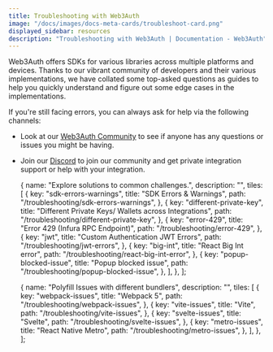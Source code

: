 ```yaml
---
title: Troubleshooting with Web3Auth
image: "/docs/images/docs-meta-cards/troubleshoot-card.png"
displayed_sidebar: resources
description: "Troubleshooting with Web3Auth | Documentation - Web3Auth"
---
```



Web3Auth offers SDKs for various libraries across multiple platforms and devices. Thanks to our vibrant community of developers and their various
implementations, we have collated some top-asked questions as guides to help you quickly understand and figure out some edge cases in the
implementations.

If you're still facing errors, you can always ask for help via the following channels:

- Look at our [Web3Auth Community](https://web3auth.io/community/) to see if anyone has any questions or issues you might be having.
- Join our [Discord](https://discord.gg/web3auth) to join our community and get private integration support or help with your integration.

  {
    name: "Explore solutions to common challenges.",
    description: "",
    tiles: [
      {
        key: "sdk-errors-warnings",
        title: "SDK Errors & Warnings",
        path: "/troubleshooting/sdk-errors-warnings",
      },
      {
        key: "different-private-key",
        title: "Different Private Keys/ Wallets across Integrations",
        path: "/troubleshooting/different-private-key",
      },
      {
        key: "error-429",
        title: "Error 429 (Infura RPC Endpoint)",
        path: "/troubleshooting/error-429",
      },
      {
        key: "jwt",
        title: "Custom Authentication JWT Errors",
        path: "/troubleshooting/jwt-errors",
      },
      {
        key: "big-int",
        title: "React Big Int error",
        path: "/troubleshooting/react-big-int-error",
      },
      {
        key: "popup-blocked-issue",
        title: "Popup blocked issue",
        path: "/troubleshooting/popup-blocked-issue",
      },
    ],
  },
];

  {
    name: "Polyfill Issues with different bundlers",
    description: "",
    tiles: [
      {
        key: "webpack-issues",
        title: "Webpack 5",
        path: "/troubleshooting/webpack-issues",
      },
      {
        key: "vite-issues",
        title: "Vite",
        path: "/troubleshooting/vite-issues",
      },
      {
        key: "svelte-issues",
        title: "Svelte",
        path: "/troubleshooting/svelte-issues",
      },
      {
        key: "metro-issues",
        title: "React Native Metro",
        path: "/troubleshooting/metro-issues",
      },
    ],
  },
];

<Tiles tileGroups={GeneralErrors} />
<Tiles tileGroups={PolyfillIssues} />
